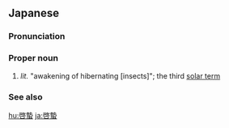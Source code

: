 ==Japanese==
{{ja-kanjitab|けい|ちつ|yomi=o}}

===Pronunciation===
{{ja-pron|けいちつ|y=o}}

===Proper noun===
{{ja-pos|proper|けいちつ}}

# ''lit.'' "awakening of hibernating [insects]"; the third [[w:solar terms|solar term]]

===See also===
{{list:solar terms/ja}}

[[hu:啓蟄]]
[[ja:啓蟄]]